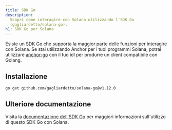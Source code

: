 ```yaml
---
title: SDK Go
description:
  Scopri come interagire con Solana utilizzando l'SDK Go
  (gagliardetto/solana-go).
h1: SDK Go per Solana
---
```


Esiste un [SDK Go](https://github.com/gagliardetto/solana-go) che supporta la
maggior parte delle funzioni per interagire con Solana. Se stai utilizzando
Anchor per i tuoi programmi Solana, potrai utilizzare
[anchor-go](https://github.com/gagliardetto/anchor-go) con il tuo idl per
produrre un client compatibile con Golang.

## Installazione

```bash title="Terminal"
go get github.com/gagliardetto/solana-go@v1.12.0
```

## Ulteriore documentazione

Visita la
[documentazione dell'SDK Go](https://github.com/gagliardetto/solana-go?tab=readme-ov-file#installation)
per maggiori informazioni sull'utilizzo di questo SDK Go con Solana.
